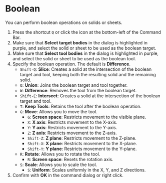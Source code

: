 
# Boolean

You can perform boolean operations on solids or sheets.

<Reference shortcut="Q" command="Boolean" button="" />

1. Press the shortcut `Q` or click the icon at the bottom-left of the Command Bar.
2. Make sure that **Select target bodies** in the dialog is highlighted in purple, and select the solid or sheet to be used as the boolean target.
3. Make sure that **Select tool bodies** in the dialog is highlighted in purple, and select the solid or sheet to be used as the boolean tool.
4. Specify the boolean operation. The default is **Difference**.
   - `Shift-Q`: **Slice**: Creates a solid at the intersection of the boolean target and tool, keeping both the resulting solid and the remaining solid.
   - `Q`: **Union**: Joins the boolean target and tool together.
   - `W`: **Difference**: Removes the tool from the boolean target.
   - `Shift-E`: **Intersect**: Creates a solid at the intersection of the boolean target and tool.
   - `T`: **Keep Tools**: Retains the tool after the boolean operation.
   - `G`: **Move**: Allows you to move the tool.
     - `G`: **Screen space**: Restricts movement to the visible plane.
     - `X`: **X axis**: Restricts movement to the X-axis.
     - `Y`: **Y axis**: Restricts movement to the Y-axis.
     - `Z`: **Z axis**: Restricts movement to the Z-axis.
     - `Shift-Z`: **Z plane**: Restricts movement to the Z-plane.
     - `Shift-X`: **X plane**: Restricts movement to the X-plane.
     - `Shift-Y`: **Y plane**: Restricts movement to the Y-plane.
   - `R`: **Rotate**: Allows you to rotate the tool.
     - `R`: **Screen space**: Resets the rotation axis.
   - `S`: **Scale**: Allows you to scale the tool.
     - `S`: **Uniform**: Scales uniformly in the X, Y, and Z directions.
5. Confirm with **OK** in the command dialog or right click.
